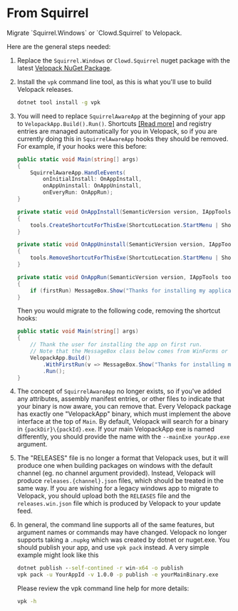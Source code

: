 # From Squirrel
<AppliesTo win />
Migrate `Squirrel.Windows` or `Clowd.Squirrel` to Velopack.

Here are the general steps needed:

1. Replace the `Squirrel.Windows` or `Clowd.Squirrel` nuget package with the latest [Velopack NuGet Package](https://www.nuget.org/packages/velopack).

0. Install the `vpk` command line tool, as this is what you'll use to build Velopack releases.
   ```cmd
   dotnet tool install -g vpk
   ```

0. You will need to replace `SquirrelAwareApp` at the beginning of your app to `VelopackApp.Build().Run()`. Shortcuts [[Read more]](integrating/shortcuts.mdx) and registry entries are managed automatically for you in Velopack, so if you are currently doing this in `SquirrelAwareApp` hooks they should be removed. For example, if your hooks were this before:
   ```cs
   public static void Main(string[] args)
   {
       SquirrelAwareApp.HandleEvents(
           onInitialInstall: OnAppInstall,
           onAppUninstall: OnAppUninstall,
           onEveryRun: OnAppRun);
   }
   
   private static void OnAppInstall(SemanticVersion version, IAppTools tools)
   {
       tools.CreateShortcutForThisExe(ShortcutLocation.StartMenu | ShortcutLocation.Desktop);
   }
   
   private static void OnAppUninstall(SemanticVersion version, IAppTools tools)
   {
       tools.RemoveShortcutForThisExe(ShortcutLocation.StartMenu | ShortcutLocation.Desktop);
   }
   
   private static void OnAppRun(SemanticVersion version, IAppTools tools, bool firstRun)
   {
       if (firstRun) MessageBox.Show("Thanks for installing my application!");
   }
   ```
   Then you would migrate to the following code, removing the shortcut hooks:
   ```cs
   public static void Main(string[] args)
   {
       // Thank the user for installing the app on first run.
       // Note that the MessageBox class below comes from WinForms or WPF.
       VelopackApp.Build()
           .WithFirstRun(v => MessageBox.Show("Thanks for installing my application!"))
           .Run();
   }
   ```

0. The concept of `SquirrelAwareApp` no longer exists, so if you've added any attributes, assembly manifest entries, or other files to indicate that your binary is now aware, you can remove that. Every Velopack package has exactly one "VelopackApp" binary, which must implement the above interface at the top of `Main`. By default, Velopack will search for a binary in `{packDir}\{packId}.exe`. If your main VelopackApp exe is named differently, you should provide the name with the `--mainExe yourApp.exe` argument.

0. The "RELEASES" file is no longer a format that Velopack uses, but it will produce one when building packages on windows with the default channel (eg. no channel argument provided). Instead, Velopack will produce `releases.{channel}.json` files, which should be treated in the same way. If you are wishing for a legacy windows app to migrate to Velopack, you should upload both the `RELEASES` file and the `releases.win.json` file which is produced by Velopack to your update feed.

0. In general, the command line supports all of the same features, but argument names or commands may have changed. Velopack no longer supports taking a `.nupkg` which was created by dotnet or nuget.exe. You should publish your app, and use `vpk pack` instead. A very simple example might look like this
   ```cmd
   dotnet publish --self-contined -r win-x64 -o publish
   vpk pack -u YourAppId -v 1.0.0 -p publish -e yourMainBinary.exe
   ```

   Please review the vpk command line help for more details:
   ```cmd
   vpk -h
   ```

